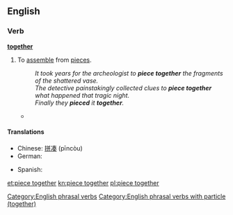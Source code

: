 ==English==

===Verb===
{{en-verb|inf=[[piece]]|pieces|piecing|pieced}} '''[[together]]'''

# To [[assemble]] from [[piece]]s.
#: ''It took years for the archeologist to '''piece together''' the fragments of the shattered vase.''
#: ''The detective painstakingly collected clues to '''piece together''' what happened that tragic night.''
#: ''Finally they '''pieced''' it '''together'''.''
#* {{quote-news
|year=2011
|date=October 29
|author=Phil McNulty
|title=Chelsea   3 - 5   Arsenal
|work=BBC Sport
|url=http://news.bbc.co.uk/sport2/hi/football/15413593.stm
|page=
|passage=Arsenal have been '''piecing''' their season back '''together''' after a poor start and the manner of this win will provide added reserves of confidence and self-belief.}}

====Translations====
{{trans-top|assemble from pieces}}
* Chinese: [[拼凑]] (pīncòu)
* German: {{t|de|zusammenfügen}}
{{trans-mid}}
* Spanish: {{t|es|juntar}}
{{trans-bottom}}

[[Category:English phrasal verbs]]
[[Category:English phrasal verbs with particle (together)]]

[[et:piece together]]
[[kn:piece together]]
[[pl:piece together]]